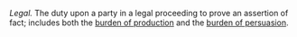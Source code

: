 ''Legal.''  The duty upon a party in a legal proceeding to prove an assertion of fact; includes both the [[burden of production]] and the [[burden of persuasion]].